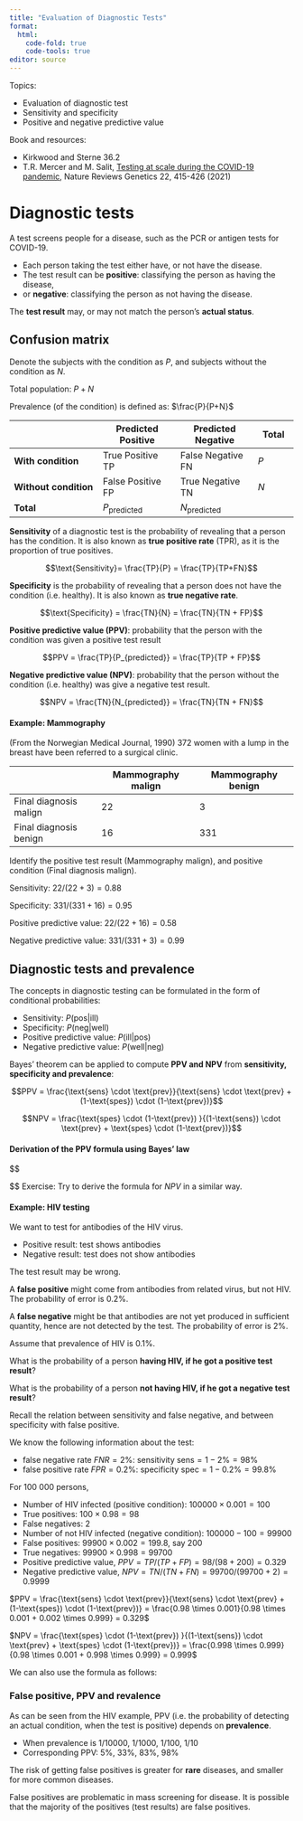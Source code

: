 ```yaml
---
title: "Evaluation of Diagnostic Tests"
format: 
  html:
    code-fold: true
    code-tools: true
editor: source
---
```


Topics:

-   Evaluation of diagnostic test
-   Sensitivity and specificity
-   Positive and negative predictive value

Book and resources:

-   Kirkwood and Sterne 36.2
-   T.R. Mercer and M. Salit, [Testing at scale during the COVID-19 pandemic](https://www.nature.com/articles/s41576-021-00360-w), Nature Reviews Genetics 22, 415-426 (2021)

# Diagnostic tests

A test screens people for a disease, such as the PCR or antigen tests for COVID-19.

-   Each person taking the test either have, or not have the disease.
-   The test result can be **positive**: classifying the person as having the disease,
-   or **negative**: classifying the person as not having the disease.

The **test result** may, or may not match the person's **actual status**.

## Confusion matrix

Denote the subjects with the condition as $P$, and subjects without the condition as $N$.

Total population: $P+N$

Prevalence (of the condition) is defined as: $\frac{P}{P+N}$

|                           | Predicted Positive    | Predicted Negative    |**Total**   |
|---------------------------|-----------------------|-----------------------|------------|
| **With condition**        | True Positive TP      | False Negative FN     |    $P$     |
| **Without condition**     | False Positive FP     | True Negative TN      |    $N$     |
| **Total**                  |$P_{\text{predicted}}$  | $N_{\text{predicted}}$|

**Sensitivity** of a diagnostic test is the probability of revealing that a person has the condition. It is also known as **true positive rate** (TPR), as it is the proportion of true positives.

$$\text{Sensitivity}= \frac{TP}{P} = \frac{TP}{TP+FN}$$

**Specificity** is the probability of revealing that a person does not have the condition (i.e. healthy). It is also known as **true negative rate**.

$$\text{Specificity} = \frac{TN}{N} = \frac{TN}{TN + FP}$$

**Positive predictive value (PPV)**: probability that the person with the condition was given a positive test result

$$PPV = \frac{TP}{P_{predicted}} = \frac{TP}{TP + FP}$$

**Negative predictive value (NPV)**: probability that the person without the condition (i.e. healthy) was give a negative test result.

$$NPV = \frac{TN}{N_{predicted}} = \frac{TN}{TN + FN}$$


::: {.callout-note collapse="true"}
#### Example: Mammography

(From the Norwegian Medical Journal, 1990) 372 women with a lump in the breast have been referred to a surgical clinic.

|                        | Mammography malign | Mammography benign |
|------------------------|--------------------|--------------------|
| Final diagnosis malign | 22                 | 3                  |
| Final diagnosis benign | 16                 | 331                |

Identify the positive test result (Mammography malign), and positive condition (Final diagnosis malign).

Sensitivity: $22/(22+3) = 0.88$

Specificity: $331/(331+16) = 0.95$

Positive predictive value: $22/(22+16) = 0.58$

Negative predictive value: $331/(331+3) = 0.99$
:::

## Diagnostic tests and prevalence

The concepts in diagnostic testing can be formulated in the form of conditional probabilities:

-   Sensitivity: $P(\text{pos}|\text{ill})$
-   Specificity: $P(\text{neg}|\text{well})$
-   Positive predictive value: $P(\text{ill}|\text{pos})$
-   Negative predictive value: $P(\text{well}|\text{neg})$

Bayes' theorem can be applied to compute **PPV and NPV** from **sensitivity, specificity and prevalence**:


$$PPV = \frac{\text{sens} \cdot \text{prev}}{\text{sens} \cdot \text{prev} + (1-\text{spes}) \cdot (1-\text{prev})}$$

$$NPV = \frac{\text{spes} \cdot (1-\text{prev}) }{(1-\text{sens}) \cdot \text{prev} + \text{spes} \cdot (1-\text{prev})}$$




::: {.callout-note collapse="true"}
#### Derivation of the PPV formula using Bayes' law

$$
\begin{aligned}
PPV = P(\text{ill}|\text{pos}) & = \frac{P(\text{pos}|\text{ill}) \cdot P(\text{ill})}{P(\text{pos})}\\
                               & = \frac{P(\text{pos}|\text{ill}) \cdot P(\text{ill})}{P(\text{pos}|\text{ill}) \cdot P(\text{ill}) +  P(\text{pos}|\text{well}) \cdot P(\text{well})}\\

 & =\frac{\text{sens} \cdot \text{prev}}{\text{sens} \cdot \text{prev} + (1-\text{spes}) \cdot (1-\text{prev})}
\end{aligned}
$$
Exercise: Try to derive the formula for $NPV$ in a similar way.

:::




::: {.callout-note collapse="true"}
#### Example: HIV testing

We want to test for antibodies of the HIV virus.

-   Positive result: test shows antibodies
-   Negative result: test does not show antibodies

The test result may be wrong.

A **false positive** might come from antibodies from related virus, but not HIV. The probability of error is 0.2%.

A **false negative** might be that antibodies are not yet produced in sufficient quantity, hence are not detected by the test. The probability of error is 2%.

Assume that prevalence of HIV is 0.1%.

What is the probability of a person **having HIV, if he got a positive test result**?

What is the probability of a person **not having HIV, if he got a negative test result**?

Recall the relation between sensitivity and false negative, and between specificity with false positive.

We know the following information about the test:

-   false negative rate $FNR = 2\%$: sensitivity $\text{sens} = 1-2\% = 98\%$
-   false positive rate $FPR = 0.2\%$: specificity $\text{spec} = 1-0.2\% = 99.8\%$

For 100 000 persons,

-   Number of HIV infected (positive condition): $100000 \times 0.001 = 100$
-   True positives: $100 \times 0.98 = 98$
-   False negatives: 2
-   Number of not HIV infected (negative condition): $100000-100 = 99900$
-   False positives: $99900 \times 0.002 = 199.8$, say $200$
-   True negatives: $99900 \times 0.998 = 99700$
-   Positive predictive value, $PPV = TP/(TP+FP) = 98/(98+200)= 0.329$
-   Negative predictive value, $NPV = TN/(TN+FN) = 99700/(99700+2) = 0.9999$

$PPV = \frac{\text{sens} \cdot \text{prev}}{\text{sens} \cdot \text{prev} + (1-\text{spes}) \cdot (1-\text{prev})} = \frac{0.98 \times 0.001}{0.98 \times 0.001 + 0.002 \times 0.999} = 0.329$

$NPV = \frac{\text{spes} \cdot (1-\text{prev}) }{(1-\text{sens}) \cdot \text{prev} + \text{spes} \cdot (1-\text{prev})} = \frac{0.998 \times 0.999}{0.98 \times 0.001 + 0.998 \times 0.999} = 0.999$

We can also use the formula as follows:

:::

### False positive, PPV and revalence

As can be seen from the HIV example, PPV (i.e. the probability of detecting an actual condition, when the test is positive) depends on **prevalence**.

-   When prevalence is 1/10000, 1/1000, 1/100, 1/10
-   Corresponding PPV: 5%, 33%, 83%, 98%

The risk of getting false positives is greater for **rare** diseases, and smaller for more common diseases.

False positives are problematic in mass screening for disease. It is possible that the majority of the positives (test results) are false positives.

